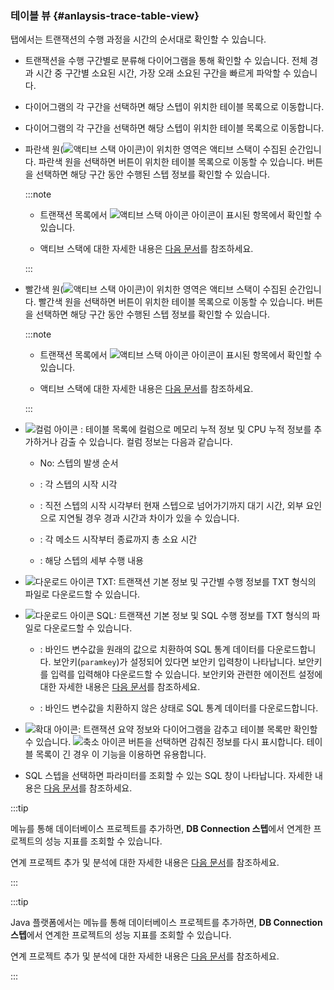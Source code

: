 ### 테이블 뷰 {#anlaysis-trace-table-view}

<Cmdname sid="TTL06126" className="uitext" /> 탭에서는 트랜잭션의 수행 과정을 시간의 순서대로 확인할 수 있습니다.

<InDoc product='php,nodejs,golang'>

<ImgLang img="analysis-tx-table-view-mode-none-actx.png" desc="테이블 뷰" />

</InDoc>

* 트랜잭션을 수행 구간별로 분류해 다이어그램을 통해 확인할 수 있습니다. 전체 경과 시간 중 구간별 소요된 시간, 가장 오래 소요된 구간을 빠르게 파악할 수 있습니다.

<Xclude product='php,nodejs,golang'>

* 다이어그램의 각 구간을 선택하면 해당 스텝이 위치한 테이블 목록으로 이동합니다.

  <ImgLang img="analysis-tx-table-view-select-stack.png" desc="스텝 선택" />

</Xclude>

<InDoc product='php,nodejs,golang'>

* 다이어그램의 각 구간을 선택하면 해당 스텝이 위치한 테이블 목록으로 이동합니다.

  <ImgLang img="analysis-tx-table-view-select-stack-none-actx.png" desc="스텝 선택" />

</InDoc>

<Xclude product='php,nodejs,golang,kubernetes'>

* 파란색 원(![액티브 스택 아이콘](/img/ic-c-tx-active-stack.svg))이 위치한 영역은 액티브 스택이 수집된 순간입니다. 파란색 원을 선택하면 <Cmdname sid="active_stack" className="uitext" /> 버튼이 위치한 테이블 목록으로 이동할 수 있습니다. <Cmdname sid="active_stack" className="uitext" /> 버튼을 선택하면 해당 구간 동안 수행된 스텝 정보를 확인할 수 있습니다.

  :::note

  * 트랜잭션 목록에서 ![액티브 스택 아이콘](/img/ic-s-active-stack.svg) 아이콘이 표시된 항목에서 확인할 수 있습니다.

  * 액티브 스택에 대한 자세한 내용은 [다음 문서](analysis-apm#active-stack)를 참조하세요.

  :::

</Xclude>

<InDoc product='kubernetes'>

* 빨간색 원(![액티브 스택 아이콘](/img/ic-c-tx-active-stack.svg))이 위치한 영역은 액티브 스택이 수집된 순간입니다. 빨간색 원을 선택하면 <Cmdname sid="active_stack" className="uitext" /> 버튼이 위치한 테이블 목록으로 이동할 수 있습니다. <Cmdname sid="active_stack" className="uitext" /> 버튼을 선택하면 해당 구간 동안 수행된 스텝 정보를 확인할 수 있습니다.

  :::note

  * 트랜잭션 목록에서 ![액티브 스택 아이콘](/img/ic-s-active-stack.svg) 아이콘이 표시된 항목에서 확인할 수 있습니다.

  * 액티브 스택에 대한 자세한 내용은 [다음 문서](../java/analysis-apm#active-stack)를 참조하세요.

  :::

</InDoc>

* ![컬럼 아이콘](/img/ico-column.svg) <Cmdname sid="select_column" className="uitext" />: 테이블 목록에 컬럼으로 메모리 누적 정보 및 CPU 누적 정보를 추가하거나 감출 수 있습니다. 컬럼 정보는 다음과 같습니다.

  * <UI>No</UI>: 스텝의 발생 순서

  * <Cmdname sid="TTL06416" className="uitext" />: 각 스텝의 시작 시각

  * <Cmdname sid="gap_time" className="uitext" />: 직전 스텝의 시작 시각부터 현재 스텝으로 넘어가기까지 대기 시간, 외부 요인으로 지연될 경우 경과 시간과 차이가 있을 수 있습니다.

  * <Cmdname sid="TTL06375" className="uitext" />: 각 메소드 시작부터 종료까지 총 소요 시간

  * <Cmdname sid="TTL06417" className="uitext" />: 해당 스텝의 세부 수행 내용

* ![다운로드 아이콘](/img/ico-download.svg) <UI>TXT</UI>: 트랜잭션 기본 정보 및 구간별 수행 정보를 TXT 형식의 파일로 다운로드할 수 있습니다.

* ![다운로드 아이콘](/img/ico-download.svg) <UI>SQL</UI>: 트랜잭션 기본 정보 및 SQL 수행 정보를 TXT 형식의 파일로 다운로드할 수 있습니다. <ScrollToLink anchor='downloadsql' />

  * <Cmdname sid="ITM08351" className="uitext" />: 바인드 변수값을 원래의 값으로 치환하여 SQL 통계 데이터를 다운로드합니다. 보안키(`paramkey`)가 설정되어 있다면 보안키 입력창이 나타납니다. 보안키를 입력를 입력해야 다운로드할 수 있습니다. 보안키와 관련한 에이전트 설정에 대한 자세한 내용은 [다음 문서](agent-transaction#profile_http_parameter)를 참조하세요.

  * <Cmdname sid="ITM08352" className="uitext" />: 바인드 변수값을 치환하지 않은 상태로 SQL 통계 데이터를 다운로드합니다.

* ![확대 아이콘](/img/ic-outside.svg): 트랜잭션 요약 정보와 다이어그램을 감추고 테이블 목록만 확인할 수 있습니다. ![축소 아이콘](/img/ic-inside.svg) 버튼을 선택하면 감춰진 정보를 다시 표시합니다. 테이블 목록이 긴 경우 이 기능을 이용하면 유용합니다.

* SQL 스텝을 선택하면 파라미터를 조회할 수 있는 <UI>SQL</UI> 창이 나타납니다. 자세한 내용은 [다음 문서](#transaction-parameter)를 참조하세요.

<InDoc product="java">
  
:::tip

<Cmdname sid="side_correlatedProjectManagement" className="uitext" /> 메뉴를 통해 데이터베이스 프로젝트를 추가하면, **DB Connection 스텝**에서 연계한 프로젝트의 성능 지표를 조회할 수 있습니다.

<ImgLang img="dashboard-hitmap-trace-db-connection.png" desc="Correlated project" />

연계 프로젝트 추가 및 분석에 대한 자세한 내용은 [다음 문서](linked-projects)를 참조하세요.

:::

</InDoc>

<InDoc product="kubernetes">

:::tip

Java 플랫폼에서는 <Cmdname sid="side_correlatedProjectManagement" className="uitext" /> 메뉴를 통해 데이터베이스 프로젝트를 추가하면, **DB Connection 스텝**에서 연계한 프로젝트의 성능 지표를 조회할 수 있습니다.

<ImgLang img="dashboard-hitmap-trace-db-connection.png" desc="Correlated project" />

연계 프로젝트 추가 및 분석에 대한 자세한 내용은 [다음 문서](../java/linked-projects)를 참조하세요.

:::

</InDoc>